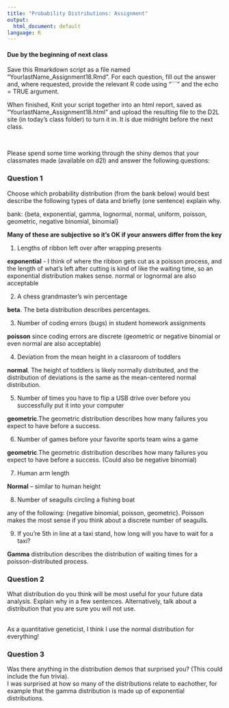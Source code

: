 ```yaml
---
title: "Probability Distributions: Assignment"
output:
  html_document: default
language: R
---
```


<!-- To render the assignment in Rmarkdown, enter the command below in the R console -->
<!-- rmarkdown::render("Class_18_Assignment.Rmd") -->

#### Due by the beginning of next class 

Save this Rmarkdown script as a file named “YourlastName_Assignment18.Rmd”. 
For each question, fill out the answer and, where requested, 
provide the relevant R code using "```" and the echo = TRUE argument.

When finished, Knit your script together into an html report, 
saved as “YourlastName_Assignment18.html” and upload the 
resulting file to the D2L site (in today’s class folder) to turn it in. 
It is due midnight before the next class.

\

Please spend some time working through the shiny demos that your classmates made (available on d2l) and answer the following questions:

### Question 1

Choose which probability distribution (from the bank below) would best describe 
the following types of data and briefly (one sentence) explain why.

bank: {beta, exponential, gamma, lognormal,
	   normal, uniform, poisson, geometric, 
	   negative binomial, binomial}
	   
**Many of these are subjective so it's OK if your answers differ from the key**	   
	   
1. Lengths of ribbon left over after wrapping presents

**exponential** - I think of where the ribbon gets cut as a poisson process, and the length of what's left after cutting is kind of like the waiting time, so an exponential distribution makes sense. 
normal or lognormal are also acceptable

2. A chess grandmaster's win percentage

**beta**. The beta distribution describes percentages.

3. Number of coding errors (bugs) in student homework assignments

**poisson** since coding errors are discrete
(geometric or negative binomial or even normal are also acceptable)

4. Deviation from the mean height in a classroom of toddlers

**normal**. The height of toddlers is likely normally distributed, and the distribution of deviations is the same as the mean-centered normal distribution.

5. Number of times you have to flip a USB drive over before you successfully put it into your computer

**geometric**.The geometric distribution describes how many failures you expect to have before a success.

6. Number of games before your favorite sports team wins a game

**geometric**.The geometric distribution describes how many failures you expect to have before a success. (Could also be negative binomial)

7. Human arm length

**Normal** -- similar to human height

8. Number of seagulls circling a fishing boat

any of the following: {negative binomial, poisson, geometric}. Poisson makes the most sense if you think about a discrete number of seagulls.

9. If you're 5th in line at a taxi stand, how long will you have to wait for a taxi?

**Gamma** distribution describes the distribution of waiting times for a poisson-distributed process.

### Question 2

What distribution do you think will be most useful for your future data analysis. Explain why in a few sentences. Alternatively, talk about a distribution that you are sure you will not use.

\
As a quantitative geneticist, I think I use the normal distribution for everything!
\

### Question 3

Was there anything in the distribution demos that surprised you? (This could include the fun trivia).
\
I was surprised at how so many of the distributions relate to eachother, for example that the gamma distribution is made up of exponential distributions.
